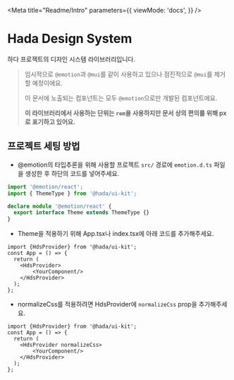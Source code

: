

<Meta
    title="Readme/Intro"
    parameters={{
        viewMode: 'docs',
    }}
/>


# Hada Design System

하다 프로젝트의 디자인 시스템 라이브러리입니다.

> 임시적으로 `@emotion`과 `@mui`를 같이 사용하고 있으나 점진적으로 `@mui`를 제거할 예정이에요.
>
> 이 문서에 노출되는 컴포넌트는 모두 `@emotion`으로만 개발된 컴포넌트에요.
>
> **이 라이브러리에서 사용하는 단위는 `rem`을 사용하지만 문서 상의 편의를 위해 px로 표기하고 있어요.**

## 프로젝트 세팅 방법

- @emotion의 타입추론을 위해 사용할 프로젝트 `src/` 경로에 `emotion.d.ts` 파일을 생성한 후 하단의 코드를 넣어주세요.

```ts
import '@emotion/react';
import { ThemeType } from '@hada/ui-kit';

declare module '@emotion/react' {
  export interface Theme extends ThemeType {}
}
```

- Theme을 적용하기 위해 App.tsx나 index.tsx에 아래 코드를 추가해주세요.

```tsx
import {HdsProvider} from '@hada/ui-kit';
const App = () => {
  return (
    <HdsProvider>
        <YourComponent/>
    </HdsProvider>
  );
};
```

- normalizeCss를 적용하려면 HdsProvider에 `normalizeCss` prop을 추가해주세요.

```tsx
import {HdsProvider} from '@hada/ui-kit';
const App = () => {
  return (
    <HdsProvider normalizeCss>
        <YourComponent/>
    </HdsProvider>
  );
};
```


